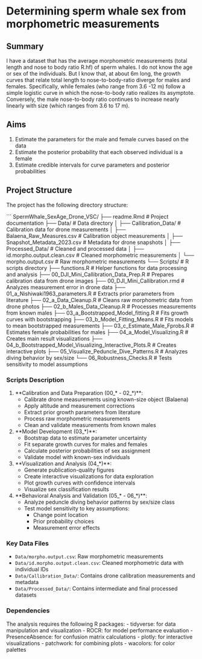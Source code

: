 # Determining sperm whale sex from morphometric measurements

## Summary
I have a dataset that has the average morphometric measurements (total length and nose to body ratio R.hf)
of sperm whales. I do not know the age or sex of the individuals. But I know that, at about 6m long, 
the growth curves that relate total length to nose-to-body-ratio diverge for males and females.
Specifically, while females (who range from 3.6 -12 m) follow a simple logistic curve in which the
nose-to-body ratio realizes its asymptote. Conversely, the male nose-to-body ratio continues 
to increase nearly linearly with size (which ranges from 3.6 to 17 m).


## Aims
1. Estimate the parameters for the male and female curves based on the data
2. Estimate the posterior probability that each observed individual is a female
3. Estimate credible intervals for curve parameters and posterior probabilities

## Project Structure

The project has the following directory structure:

```
SpermWhale_SexAge_Drone_VSC/
├── readme.Rmd              # Project documentation
├── Data/                  # Data directory
│   ├── Callibration_Data/   # Calibration data for drone measurements
│       ├── Balaena_Raw_Measures.csv   # Calibration object measurements
│       ├── Snapshot_Metadata_2023.csv # Metadata for drone snapshots
│   ├── Processed_Data/    # Cleaned and processed data
│   ├── id.morpho.output.clean.csv   # Cleaned morphometric measurements
│   └── morpho.output.csv  # Raw morphometric measurements
└── Scripts/               # R scripts directory
    ├── functions.R       # Helper functions for data processing and analysis
    ├── 00_DJI_Mini_Callibration_Data_Prep.R    # Prepares calibration data from drone images
    ├── 00_DJI_Mini_Callibration.rmd            # Analyzes measurement error in drone data
    ├── 01_a_Nishiwaki1963_parameters.R         # Extracts prior parameters from literature
    ├── 02_a_Data_Cleanup.R                     # Cleans raw morphometric data from drone photos
    ├── 02_b_Males_Data_Cleanup.R               # Processes measurements from known males
    ├── 03_a_Bootstrapped_Model_fitting.R       # Fits growth curves with bootstrapping
    ├── 03_b_Model_Fitting_Means.R              # Fits models to mean bootstrapped measurements
    ├── 03_c_Estimate_Male_Fprobs.R             # Estimates female probabilities for males
    ├── 04_a_Model_Visualizing.R                # Creates main result visualizations
    ├── 04_b_Bootstrapped_Model_Visualizing_Interactive_Plots.R # Creates interactive plots
    ├── 05_Visualize_Peduncle_Dive_Patterns.R   # Analyzes diving behavior by sex/size
    └── 06_Robustness_Checks.R                  # Tests sensitivity to model assumptions

### Scripts Description

1. **Calibration and Data Preparation (00_* - 02_*)**: 
   - Calibrate drone measurements using known-size object (Balaena)
   - Apply altitude and measurement corrections
   - Extract prior growth parameters from literature
   - Process raw morphometric measurements
   - Clean and validate measurements from known males

2. **Model Development (03_*)**: 
   - Bootstrap data to estimate parameter uncertainty
   - Fit separate growth curves for males and females
   - Calculate posterior probabilities of sex assignment
   - Validate model with known-sex individuals

3. **Visualization and Analysis (04_*)**: 
   - Generate publication-quality figures
   - Create interactive visualizations for data exploration
   - Plot growth curves with confidence intervals
   - Visualize sex classification results

4. **Behavioral Analysis and Validation (05_* - 06_*)**: 
   - Analyze peduncle diving behavior patterns by sex/size class
   - Test model sensitivity to key assumptions:
     - Change point location
     - Prior probability choices
     - Measurement error effects

### Key Data Files
- `Data/morpho.output.csv`: Raw morphometric measurements
- `Data/id.morpho.output.clean.csv`: Cleaned morphometric data with individual IDs
- `Data/Callibration_Data/`: Contains drone calibration measurements and metadata
- `Data/Processed_Data/`: Contains intermediate and final processed datasets

### Dependencies
The analysis requires the following R packages:
- tidyverse: for data manipulation and visualization
- ROCR: for model performance evaluation
- PresenceAbsence: for confusion matrix calculations
- plotly: for interactive visualizations
- patchwork: for combining plots
- wacolors: for color palettes

